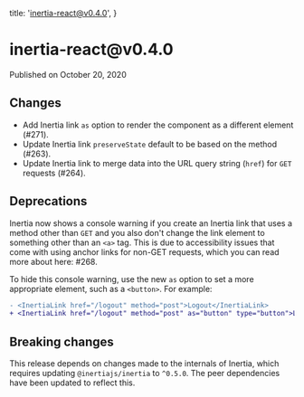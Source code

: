 
  title: 'inertia-react@v0.4.0',
}

<h1>inertia-react@v0.4.0</h1>

<div className="-mt-8 mb-12 text-base font-medium text-gray-600">Published on October 20, 2020</div>

## Changes

- Add Inertia link `as` option to render the component as a different element (#271).
- Update Inertia link `preserveState` default to be based on the method (#263).
- Update Inertia link to merge data into the URL query string (`href`) for `GET` requests (#264).

## Deprecations

Inertia now shows a console warning if you create an Inertia link that uses a method other than `GET` and you also don't change the link element to something other than an `<a>` tag. This is due to accessibility issues that come with using anchor links for non-GET requests, which you can read more about here: #268.

To hide this console warning, use the new `as` option to set a more appropriate element, such as a `<button>`. For example:

```diff
- <InertiaLink href="/logout" method="post">Logout</InertiaLink>
+ <InertiaLink href="/logout" method="post" as="button" type="button">Logout</InertiaLink>
```

## Breaking changes

This release depends on changes made to the internals of Inertia, which requires updating `@inertiajs/inertia` to `^0.5.0`. The peer dependencies have been updated to reflect this.
